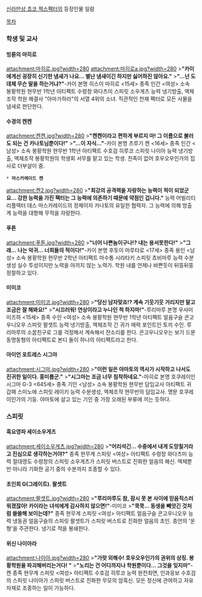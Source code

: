 [[신라만상 쵸코 젝스팩터]]의 등장인물 일람

[[목차]]
=== 학생 및 교사 ===
==== 빙륜의 마히로 ====
attachment:마히로.jpg?width=280 attachment:마히로a.jpg?width=280
>'''"카이에게선 굉장히 신기한 냄새가 나요... 별난 냄새이긴 하지만 싫어하진 않아요."'''
>'''"...넌 도데체 무슨 말을 하는거냐?"'''-카이
본명 히스이 마히로 <15세>
종족 인간 <여성>
소속 봉황학원 현무반 1학년
아티팩트 수령창 와다츠미
스피릿 소우게츠
능력 냉기방출, 액체조작
학원 해결사 "아마가하라"의 서열 4위의 소녀. 직관적인 천재 팩터로 모든 사물을 냄새로 판단한다.
==== 수경의 켄켄 ====
attachment:켄켄.jpg?width=280
>'''"켄켄이라고 편하게 부르지 마! 그 이름으로 불러도 되는 건 카나토님뿐이다!"'''
>'''"...이 자식..."'''-카이
본명 츠루기 켄 <16세>
종족 인간 <남성>
소속 봉황학원 현무반 1학년
아티팩트 수호검 히루코
스피릿 나이아
능력 냉기방출, 액체조작
봉황학원의 학생회 서무를 맡고 있는 학생. 친족이 없어 호우오우인가의 집사로 더부살이 중.
 * '''마스카레이드 켄'''
attachment:켄2.jpg?width=280
>'''"최강의 공격력을 자랑하는 능력이 적이 되었군요... 강한 능력을 가진 팩터는 그 능력에 의존하기 때문에 약점인 겁니다."'''
능력 어빌리티 리플렉터
데스 마스카레이드의 정체이자 카나토의 유일한 협력자. 그 능력에 의해 방출계 능력을 대항해 무적을 자랑한다.
==== 푸톤 ====
attachment:푸톤.jpg?width=280
>'''"너어 나쁜놈이구나!? 내는 용서못한다!"'''
>'''"그래... 나는 악귀... 너희들의 적이다!"'''-카이
본명 후토이 마루타로 <17세>
종족 용인 <남성>
소속 봉황학원 현무반 2학년
아티팩트 마수통 시라타키
스피릿 쵸비마루
능력 수분생성
실수 투성이지만 노력을 아끼지 않는 노력가. 학원 내를 언제나 바쁜듯이 뒤뚱뒤뚱 정찰하고 있다.
==== 미미코 ====
attachment:미미코.jpg?width=280
>'''"당신 남자맞죠!? 계속 기웃기웃 거리지만 말고 조금은 잘 해봐요!"'''
>'''"시끄러워! 연상이라고 누나인 척 하지마!"'''-루리마루
본명 우사미 미즈하 <15세>
종족 수인 <여성>
소속 봉황학원 현무반 1학년
아티팩트 얼음구슬 콘고우니오우
스피릿 팔셋트
능력 냉기방출, 액체조작
긴 귀가 매력 포인트인 토끼 수인. 루리마루의 소꿉친구로 그를 걱정해서 계속해서 잔소리를 한다. 콘고우니오우는 보기 드문 동명동형의 아티팩트로 본디 둘이 하나의 아티팩트라고 한다.
==== 아이언 포트레스 시그마 ====
attachment:시그마.jpg?width=280
>'''"이런 일은 야마토의 역사가 시작하고 나서도 진귀한 일이다. 흥미롭군."'''
>'''"시그마는 조금 너무 침착하네요."'''-마히로
본명 호쿠레이인 시그마 G-3 <645세>
종족 기인 <남성>
소속 봉황학원 현무반 담임교사
아티팩트 귀갑패 스미노에
스피릿 레이키
능력 수분생성, 엑체조작
현무반의 담임교사. 명문 호쿠레이인가의 기둥. 야마토에 살고 있는 기인 중 가장 오래된 부류에 끼는 듯하다.
=== 스피릿 ===
==== 흑요영파 세이소우게츠 ====
attachment:세이소우게츠.jpg?width=280
>'''"어리석긴... 수중에서 내게 도망칠거라고 진심으로 생각하는거야?"'''
종족 현무계 스피릿 <여성>
아티팩트 수령창 와다츠미
능력 절대영도
수령창의 스피릿 소우게츠가 스피릿 버스트로 진화한 얼음의 해신. 액체뿐만 아니라 기화한 공기 중의 수분까지 조종할 수 있다.
==== 초인희 G(그레이트). 팔셋트 ====
attachment:팔셋트.jpg?width=280
>'''"루리마루도 참, 잠시 못 본 사이에 믿음직스러워졌잖아! 카이라는 녀석에게 감사하지 않으면!"'''-미미코
>'''"쿡쿡... 동생을 빼앗긴 것처럼 쓸쓸해 보이는데?"'''
종족 현무계 스피릿 <여성>
아티팩트 얼음구슬 콘고우니오우
능력 냉동권
얼음구슬의 스피릿 팔셋트가 스피릿 버스트로 진화한 얼음의 초인. 종언의 '운형'을 주관한다. 냉기로 적을 봉쇄한다.
==== 위신 나이아라 ====
attachment:나이아.jpg?width=280
>'''"가랏 외해수! 호우오우인가의 권위의 상징. 봉황학원을 파괴해버리는거다! "'''
>'''"노리는 건 어디까지나 학원뿐이다... 그것을 잊지마"'''-켄
종족 현무계 스피릿 <여성>
아티팩트 수호검 히루코
능력 완전최면, 인과응보
수호검의 스피릿 나이아가 스피릿 버스트로 진화한 무모의 암흑신. 모든 정신에 관여하고 자유자재로 조종하는 일이 가능하다.
